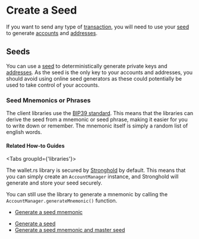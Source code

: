 
# Create a Seed

If you want to send any type of [transaction](../output-unlock-conditions/address.mdx), you will need to use
your [seed](#seeds) to generate [accounts](#accounts) and [addresses](#addresses).


## Seeds

You can use a [seed](https://wiki.iota.org/iota.rs/explanations/seeds/) to deterministically generate private keys and
[addresses](#addresses). As the seed is the only key to your accounts and addresses, you should avoid using online
seed generators as these could potentially be used to take control of your accounts.

### Seed Mnemonics or Phrases

The client libraries use the [BIP39 standard](https://en.bitcoin.it/wiki/BIP_0039). This means that the libraries can
derive the seed from a mnemonic or seed phrase, making it easier for you to write down or remember. The mnemonic itself
is simply a random list of english words.

#### Related How-to Guides

<Tabs groupId={'libraries'}>
<TabItem value="wallet.rs" label="wallet.rs" >


The wallet.rs library is secured by [Stronghold](https://wiki.iota.org/shimmer/stronghold/welcome) by default. This
means that you can simply create an `AccountManager` instance, and Stronghold will generate and store your seed securely.

You can still use the library to generate a mnemonic by calling the `AccountManager.generateMnemonic()` function.

</TabItem>
<TabItem value="iota.rs" label="iota.rs">

- [Generate a seed mnemonic](https://wiki.iota.org/shimmer/iota.rs/how_tos/generate_mnemonic/)

</TabItem>
<TabItem value="iota.js" label="iota.js">

- [Generate a seed](https://wiki.iota.org/shimmer/iotajs/how_tos/address/#generate-a-seed)
- [Generate a seed mnemonic and master seed](https://wiki.iota.org/shimmer/iotajs/tutorials/value-transactions/generate-a-seed/#generate-an-ed25519-master-seed)

</TabItem>
</Tabs>

